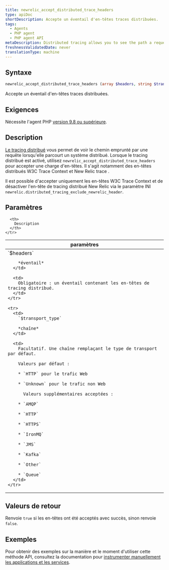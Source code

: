 ```yaml
---
title: newrelic_accept_distributed_trace_headers
type: apiDoc
shortDescription: Accepte un éventail d'en-têtes traces distribuées.
tags:
  - Agents
  - PHP agent
  - PHP agent API
metaDescription: Distributed tracing allows you to see the path a request takes as it travels through a distributed system. Use this API to accept a distributed trace payload.
freshnessValidatedDate: never
translationType: machine
---
```


## Syntaxe

```php
newrelic_accept_distributed_trace_headers (array $headers, string $transport_type)
```

Accepte un éventail d&apos;en-têtes traces distribuées.

## Exigences

Nécessite l&apos;agent PHP [version 9.8 ou supérieure](/docs/release-notes/agent-release-notes/php-release-notes).

## Description

[Le tracing distribué](/docs/agents/php-agent/features/distributed-tracing-php) vous permet de voir le chemin emprunté par une requête lorsqu&apos;elle parcourt un système distribué. Lorsque le tracing distribué est activé, utilisez `newrelic_accept_distributed_trace_headers` pour accepter une charge d&apos;en-têtes. Il s&apos;agit notamment des en-têtes distribués W3C Trace Context et New Relic trace .

Il est possible d&apos;accepter uniquement les en-têtes W3C Trace Context et de désactiver l&apos;en-tête de tracing distribué New Relic via le paramètre INI `newrelic.distributed_tracing_exclude_newrelic_header`.

## Paramètres

<table>
  <thead>
    <tr>
      <th width="25%">
        paramètres
      </th>

      <th>
        Description
      </th>
    </tr>
  </thead>

  <tbody>
    <tr>
      <td>
        `$headers`

        *éventail*
      </td>

      <td>
        Obligatoire : un éventail contenant les en-têtes de tracing distribué.
      </td>
    </tr>

    <tr>
      <td>
        `$transport_type`

        *chaîne*
      </td>

      <td>
        Facultatif. Une chaîne remplaçant le type de transport par défaut.

        Valeurs par défaut :

        * `HTTP` pour le trafic Web

        * `Unknown` pour le trafic non Web

          Valeurs supplémentaires acceptées :

        * `AMQP`

        * `HTTP`

        * `HTTPS`

        * `IronMQ`

        * `JMS`

        * `Kafka`

        * `Other`

        * `Queue`
      </td>
    </tr>
  </tbody>
</table>

## Valeurs de retour

Renvoie `true` si les en-têtes ont été acceptés avec succès, sinon renvoie `false`.

## Exemples

Pour obtenir des exemples sur la manière et le moment d&apos;utiliser cette méthode API, consultez la documentation pour [instrumenter manuellement les applications et les services](/docs/agents/php-agent/features/distributed-tracing-php#manual).